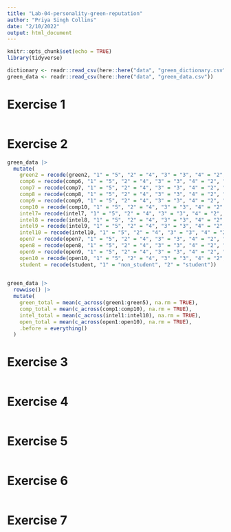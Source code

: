 ```yaml
---
title: "Lab-04-personality-green-reputation"
author: "Priya Singh Collins"
date: "2/10/2022"
output: html_document
---
```


```r
knitr::opts_chunk$set(echo = TRUE)
library(tidyverse)
```

```r
dictionary <- readr::read_csv(here::here("data", "green_dictionary.csv"))
green_data <- readr::read_csv(here::here("data", "green_data.csv"))
```

# Exercise 1
```r

```

# Exercise 2
```r

green_data |>
  mutate(
    green2 = recode(green2, "1" = "5", "2" = "4", "3" = "3", "4" = "2", "5" = "1"),
    comp6 = recode(comp6, "1" = "5", "2" = "4", "3" = "3", "4" = "2", "5" = "1"),
    comp7 = recode(comp7, "1" = "5", "2" = "4", "3" = "3", "4" = "2", "5" = "1"),
    comp8 = recode(comp8, "1" = "5", "2" = "4", "3" = "3", "4" = "2", "5" = "1"),
    comp9 = recode(comp9, "1" = "5", "2" = "4", "3" = "3", "4" = "2", "5" = "1"),
    comp10 = recode(comp10, "1" = "5", "2" = "4", "3" = "3", "4" = "2", "5" = "1"),
    intel7= recode(intel7, "1" = "5", "2" = "4", "3" = "3", "4" = "2", "5" = "1"),
    intel8 = recode(intel8, "1" = "5", "2" = "4", "3" = "3", "4" = "2", "5" = "1"),
    intel9 = recode(intel9, "1" = "5", "2" = "4", "3" = "3", "4" = "2", "5" = "1"),
    intel10 = recode(intel10, "1" = "5", "2" = "4", "3" = "3", "4" = "2", "5" = "1"),
    open7 = recode(open7, "1" = "5", "2" = "4", "3" = "3", "4" = "2", "5" = "1"),
    open8 = recode(open8, "1" = "5", "2" = "4", "3" = "3", "4" = "2", "5" = "1"),
    open9 = recode(open9, "1" = "5", "2" = "4", "3" = "3", "4" = "2", "5" = "1"),
    open10 = recode(open10, "1" = "5", "2" = "4", "3" = "3", "4" = "2", "5" = "1"),
    student = recode(student, "1" = "non_student", "2" = "student"))
  

green_data |>
  rowwise() |>
  mutate(
    green_total = mean(c_across(green1:green5), na.rm = TRUE),
    comp_total = mean(c_across(comp1:comp10), na.rm = TRUE),
    intel_total = mean(c_across(intel1:intel10), na.rm = TRUE),
    open_total = mean(c_across(open1:open10), na.rm = TRUE),
    .before = everything()
  )


```

# Exercise 3
```r

```

# Exercise 4
```r

```

# Exercise 5 
```r

```

# Exercise 6
```r

```

# Exercise 7
```r

```